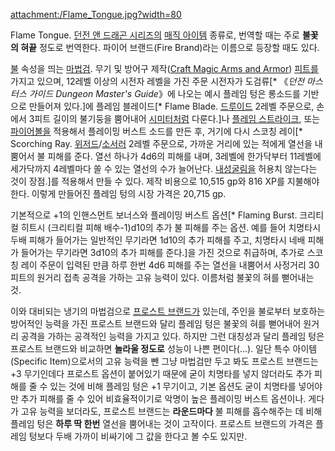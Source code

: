 attachment:/Flame_Tongue.jpg?width=80

Flame Tongue. [[던전 앤 드래곤 시리즈]]의 [[매직 아이템]] 종류로, 번역할 때는 주로 '''불꽃의 혀끝''' 정도로 번역한다. 파이어 브랜드(Fire Brand)라는 이름으로 등장할 때도 있다.

[[불]] 속성을 띄는 [[마법검]]. 무기 및 방어구 제작([http://www.d20srd.org/srd/feats.htm#craftMagicArmsAndArmor Craft Magic Arms and Armor]) [[피트]]를 가지고 있으며, 12레벨 이상의 시전자 레벨을 가진 주문 시전자가 도검류[* 《''던전 마스터스 가이드 Dungeon Master's Guide''》에 나오는 예시 플레임 텅은 롱소드를 기반으로 만들어져 있다.]에 플레임 블레이드[* Flame Blade. [[드루이드(던전 앤 드래곤 시리즈)|드루이드]] 2레벨 주문으로, 손에서 3피트 길이의 불기둥을 뿜어내어 [[시미터]]처럼 다룬다.]나 [[플레임 스트라이크]], 또는 [[파이어볼(던전 앤 드래곤 시리즈)|파이어볼]]을 적용해서 플레이밍 버스트 소드를 만든 후, 거기에 다시 스코칭 레이[* Scorching Ray. [[위저드(던전 앤 드래곤 시리즈)|위저드]]/[[소서러(던전 앤 드래곤 시리즈)|소서러]] 2레벨 주문으로, 가까운 거리에 있는 적에게 열선을 내뿜어서 불 피해를 준다. 열선 하나가 4d6의 피해를 내며, 3레벨에 한가닥부터 11레벨에 세가닥까지 4레벨마다 쏠 수 있는 열선의 수가 늘어난다. [[내성굴림]]을 허용치 않는다는 것이 장점.]를 적용해서 만들 수 있다. 제작 비용으로 10,515 gp와 816 XP를 지불해야 한다. 이렇게 만들어진 플레임 텅의 시장 가격은 20,715 gp.

기본적으로 +1의 인핸스먼트 보너스와 플레이밍 버스트 옵션[* Flaming Burst. 크리티컬 히트시 (크리티컬 피해 배수-1)d10의 추가 불 피해를 주는 옵션. 예를 들어 치명타시 두배 피해가 들어가는 일반적인 무기라면 1d10의 추가 피해를 주고, 치명타시 네배 피해가 들어가는 무기라면 3d10의 추가 피해를 준다.]을 가진 것으로 취급하며, 추가로 스코칭 레이 주문이 입력된 만큼 하루 한번 4d6 피해를 주는 열선을 내뿜어서 사정거리 30피트의 원거리 접촉 공격을 가하는 고유 능력이 있다. 이름처럼 불꽃의 혀를 뻗어내는 것.

이와 대비되는 냉기의 마법검으로 [[프로스트 브랜드]]가 있는데, 주인을 불로부터 보호하는 방어적인 능력을 가진 프로스트 브랜드와 달리 플레임 텅은 불꽃의 혀를 뻗어내어 원거리 공격을 가하는 공격적인 능력을 가지고 있다. 하지만 그런 대칭성과 달리 플레임 텅은 프로스트 브랜드와 비교하면 '''놀라울 정도로''' 성능이 나쁜 편이다(...). 일단 특수 아이템(Specific Item)으로서의 고유 능력을 뺀 그냥 마법검만 두고 봐도 프로스트 브랜드는 +3 무기인데다 프로스트 옵션이 붙어있기 때문에 굳이 치명타를 넣지 않더라도 추가 피해를 줄 수 있는 것에 비해 플레임 텅은 +1 무기이고, 기본 옵션도 굳이 치명타를 넣어야만 추가 피해를 줄 수 있어 비효율적이기로 악명이 높은 플레이밍 버스트 옵션이나. 게다가 고유 능력을 보더라도, 프로스트 브랜드는 '''라운드마다''' 불 피해를 흡수해주는 데 비해 플레임 텅은 '''하루 딱 한번''' 열선을 뿜어내는 것이 고작이다. 프로스트 브랜드의 가격은 플레임 텅보다 두배 가까이 비싸기에 그 값을 한다고 볼 수도 있지만.
